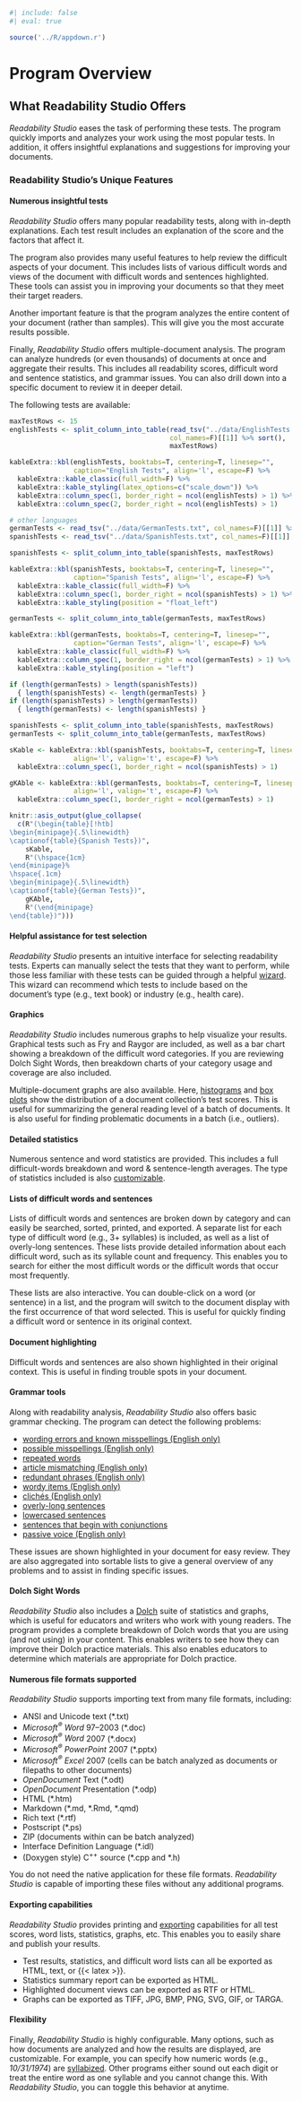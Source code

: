 ```r
#| include: false
#| eval: true

source('../R/appdown.r')
```

# Program Overview

## What Readability Studio Offers {#sec-program-offering}

*Readability Studio* eases the task of performing these tests.
The program quickly imports and analyzes your work using the most popular tests.
In addition, it offers insightful explanations and suggestions for improving your documents.

### Readability Studio's Unique Features {-}

#### Numerous insightful tests {-}

*Readability Studio* offers many popular readability tests, along with in-depth explanations.
Each test result includes an explanation of the score and the factors that affect it.

The program also provides many useful features to help review the difficult aspects of your document.
This includes lists of various difficult words and views of the document with difficult words and sentences highlighted.
These tools can assist you in improving your documents so that they meet their target readers.

Another important feature is that the program analyzes the entire content of your document (rather than samples).
This will give you the most accurate results possible.

Finally, *Readability Studio* offers multiple-document analysis.
The program can analyze hundreds (or even thousands) of documents at once and aggregate their results.
This includes all readability scores, difficult word and sentence statistics, and grammar issues.
You can also drill down into a specific document to review it in deeper detail.

The following tests are available:

```r
maxTestRows <- 15
englishTests <- split_column_into_table(read_tsv("../data/EnglishTests.txt",
                                        col_names=F)[[1]] %>% sort(),
                                        maxTestRows)

kableExtra::kbl(englishTests, booktabs=T, centering=T, linesep="",
                caption="English Tests", align='l', escape=F) %>%
  kableExtra::kable_classic(full_width=F) %>%
  kableExtra::kable_styling(latex_options=c("scale_down")) %>%
  kableExtra::column_spec(1, border_right = ncol(englishTests) > 1) %>%
  kableExtra::column_spec(2, border_right = ncol(englishTests) > 1)

# other languages
germanTests <- read_tsv("../data/GermanTests.txt", col_names=F)[[1]] %>% sort()
spanishTests <- read_tsv("../data/SpanishTests.txt", col_names=F)[[1]] %>% sort()
```

```r
spanishTests <- split_column_into_table(spanishTests, maxTestRows)

kableExtra::kbl(spanishTests, booktabs=T, centering=T, linesep="",
                caption="Spanish Tests", align='l', escape=F) %>%
  kableExtra::kable_classic(full_width=F) %>%
  kableExtra::column_spec(1, border_right = ncol(spanishTests) > 1) %>%
  kableExtra::kable_styling(position = "float_left")
```

```r
germanTests <- split_column_into_table(germanTests, maxTestRows)

kableExtra::kbl(germanTests, booktabs=T, centering=T, linesep="",
                caption="German Tests", align='l', escape=F) %>%
  kableExtra::kable_classic(full_width=F) %>%
  kableExtra::column_spec(1, border_right = ncol(germanTests) > 1) %>%
  kableExtra::kable_styling(position = "left")
```

```r
if (length(germanTests) > length(spanishTests))
  { length(spanishTests) <- length(germanTests) }
if (length(spanishTests) > length(germanTests))
  { length(germanTests) <- length(spanishTests) }

spanishTests <- split_column_into_table(spanishTests, maxTestRows)
germanTests <- split_column_into_table(germanTests, maxTestRows)

sKable <- kableExtra::kbl(spanishTests, booktabs=T, centering=T, linesep="",
                align='l', valign='t', escape=F) %>%
  kableExtra::column_spec(1, border_right = ncol(spanishTests) > 1)

gKAble <- kableExtra::kbl(germanTests, booktabs=T, centering=T, linesep="",
                align='l', valign='t', escape=F) %>%
  kableExtra::column_spec(1, border_right = ncol(germanTests) > 1)

knitr::asis_output(glue_collapse(
  c(R"(\begin{table}[!htb]
\begin{minipage}{.5\linewidth}
\captionof{table}{Spanish Tests})",
    sKable,
    R"(\hspace{1cm}
\end{minipage}%
\hspace{.1cm}
\begin{minipage}{.5\linewidth}
\captionof{table}{German Tests})",
    gKAble,
    R"(\end{minipage}
\end{table})")))
```

#### Helpful assistance for test selection {-}

*Readability Studio* presents an intuitive interface for selecting readability tests.
Experts can manually select the tests that they want to perform, while those less familiar with these tests can be guided through a helpful [wizard](#sec-creating-standard-project). This wizard can recommend which tests to include based on the document's type (e.g., text book) or industry (e.g., health care).

#### Graphics {-}

*Readability Studio* includes numerous graphs to help visualize your results.
Graphical tests such as Fry and Raygor are included, as well as a bar chart showing a breakdown of the difficult word categories.
If you are reviewing Dolch Sight Words, then breakdown charts of your category usage and coverage are also included.

Multiple-document graphs are also available.
Here, [histograms](#sec-reviewing-batch-histograms) and [box plots](#sec-reviewing-batch-box-plots) show the distribution of a document collection's test scores.
This is useful for summarizing the general reading level of a batch of documents. It is also useful for finding problematic documents in a batch (i.e., outliers).

#### Detailed statistics {-}

Numerous sentence and word statistics are provided.
This includes a full difficult-words breakdown and word & sentence-length averages.
The type of statistics included is also [customizable](#sec-options-statistics).

#### Lists of difficult words and sentences {-}

Lists of difficult words and sentences are broken down by category and can easily be searched, sorted, printed, and exported. A separate list for each type of difficult word (e.g., 3+ syllables) is included, as well as a list of overly-long sentences. These lists provide detailed information about each difficult word, such as its syllable count and frequency. This enables you to search for either the most difficult words or the difficult words that occur most frequently.

These lists are also interactive. You can double-click on a word (or sentence) in a list, and the program will switch to the document display with the first occurrence of that word selected. This is useful for quickly finding a difficult word or sentence in its original context.

#### Document highlighting {-}

Difficult words and sentences are also shown highlighted in their original context. This is useful in finding trouble spots in your document.

#### Grammar tools {-}

Along with readability analysis, *Readability Studio* also offers basic grammar checking. The program can detect the following problems:

- [wording errors and known misspellings (English only)](#sec-reviewing-standard-grammar)
- [possible misspellings (English only)](#sec-reviewing-standard-grammar)
- [repeated words](#sec-reviewing-standard-grammar)
- [article mismatching (English only)](#sec-reviewing-standard-grammar)
- [redundant phrases (English only)](#sec-reviewing-standard-grammar)
- [wordy items (English only)](#sec-reviewing-standard-grammar)
- [clichés (English only)](#sec-reviewing-standard-grammar)
- [overly-long sentences](#sec-reviewing-sentences-breakdown)
- [lowercased sentences](#sec-reviewing-standard-grammar)
- [sentences that begin with conjunctions](#sec-reviewing-standard-grammar)
- [passive voice (English only)](#sec-reviewing-standard-grammar)

These issues are shown highlighted in your document for easy review.
They are also aggregated into sortable lists to give a general overview of any problems and to assist in finding specific issues.

#### Dolch Sight Words {-}

*Readability Studio* also includes a [Dolch](#sec-reviewing-dolch) suite of statistics and graphs, which is useful for educators and writers who work with young readers.
The program provides a complete breakdown of Dolch words that you are using (and not using) in your content.
This enables writers to see how they can improve their Dolch practice materials.
This also enables educators to determine which materials are appropriate for Dolch practice.

#### Numerous file formats supported {-}

*Readability Studio* supports importing text from many file formats, including:

- ANSI and Unicode text (\*.txt)
- *Microsoft^®^ Word* 97–2003 (\*.doc)
- *Microsoft^®^ Word* 2007 (\*.docx)
- *Microsoft^®^ PowerPoint* 2007 (\*.pptx)
- *Microsoft^®^ Excel* 2007 (cells can be batch analyzed as documents or filepaths to other documents)
- *OpenDocument* Text (\*.odt)
- *OpenDocument* Presentation (\*.odp)
- HTML (\*.htm)
- Markdown (\*.md, \*.Rmd, \*.qmd)
- Rich text (\*.rtf)
- Postscript (\*.ps)
- ZIP (documents within can be batch analyzed)
- Interface Definition Language (\*.idl)
- (Doxygen style) C^++^ source (\*.cpp and \*.h)

You do not need the native application for these file formats. *Readability Studio* is capable of importing these files without any additional programs.

#### Exporting capabilities {-}

*Readability Studio* provides printing and [exporting](#sec-exporting) capabilities for all test scores, word lists, statistics, graphs, etc.
This enables you to easily share and publish your results.

- Test results, statistics, and difficult word lists can all be exported as HTML, text, or {{< latex >}}.
- Statistics summary report can be exported as HTML.
- Highlighted document views can be exported as RTF or HTML.
- Graphs can be exported as TIFF, JPG, BMP, PNG, SVG, GIF, or TARGA.

#### Flexibility {-}

Finally, *Readability Studio* is highly configurable.
Many options, such as how documents are analyzed and how the results are displayed, are customizable.
For example, you can specify how numeric words (e.g., *10/31/1974*) are [syllabized](#sec-document-analysis).
Other programs either sound out each digit or treat the entire word as one syllable and you cannot change this.
With *Readability Studio*, you can toggle this behavior at anytime.
